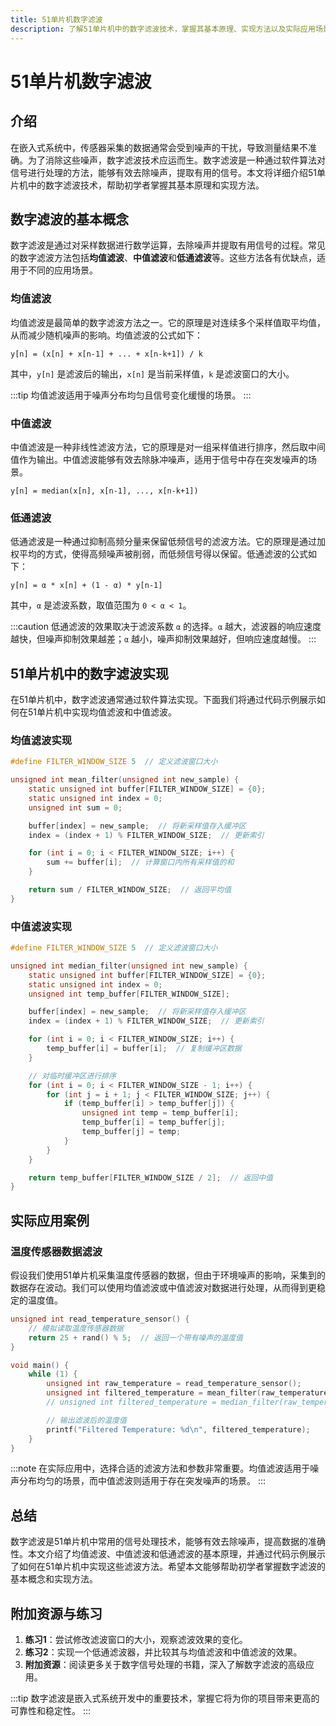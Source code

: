 ```yaml
---
title: 51单片机数字滤波
description: 了解51单片机中的数字滤波技术，掌握其基本原理、实现方法以及实际应用场景。
---
```


# 51单片机数字滤波

## 介绍

在嵌入式系统中，传感器采集的数据通常会受到噪声的干扰，导致测量结果不准确。为了消除这些噪声，数字滤波技术应运而生。数字滤波是一种通过软件算法对信号进行处理的方法，能够有效去除噪声，提取有用的信号。本文将详细介绍51单片机中的数字滤波技术，帮助初学者掌握其基本原理和实现方法。

## 数字滤波的基本概念

数字滤波是通过对采样数据进行数学运算，去除噪声并提取有用信号的过程。常见的数字滤波方法包括**均值滤波**、**中值滤波**和**低通滤波**等。这些方法各有优缺点，适用于不同的应用场景。

### 均值滤波

均值滤波是最简单的数字滤波方法之一。它的原理是对连续多个采样值取平均值，从而减少随机噪声的影响。均值滤波的公式如下：

```
y[n] = (x[n] + x[n-1] + ... + x[n-k+1]) / k
```

其中，`y[n]` 是滤波后的输出，`x[n]` 是当前采样值，`k` 是滤波窗口的大小。

:::tip
均值滤波适用于噪声分布均匀且信号变化缓慢的场景。
:::

### 中值滤波

中值滤波是一种非线性滤波方法，它的原理是对一组采样值进行排序，然后取中间值作为输出。中值滤波能够有效去除脉冲噪声，适用于信号中存在突发噪声的场景。

```
y[n] = median(x[n], x[n-1], ..., x[n-k+1])
```

### 低通滤波

低通滤波是一种通过抑制高频分量来保留低频信号的滤波方法。它的原理是通过加权平均的方式，使得高频噪声被削弱，而低频信号得以保留。低通滤波的公式如下：

```
y[n] = α * x[n] + (1 - α) * y[n-1]
```

其中，`α` 是滤波系数，取值范围为 `0 < α < 1`。

:::caution
低通滤波的效果取决于滤波系数 `α` 的选择。`α` 越大，滤波器的响应速度越快，但噪声抑制效果越差；`α` 越小，噪声抑制效果越好，但响应速度越慢。
:::

## 51单片机中的数字滤波实现

在51单片机中，数字滤波通常通过软件算法实现。下面我们将通过代码示例展示如何在51单片机中实现均值滤波和中值滤波。

### 均值滤波实现

```c
#define FILTER_WINDOW_SIZE 5  // 定义滤波窗口大小

unsigned int mean_filter(unsigned int new_sample) {
    static unsigned int buffer[FILTER_WINDOW_SIZE] = {0};
    static unsigned int index = 0;
    unsigned int sum = 0;

    buffer[index] = new_sample;  // 将新采样值存入缓冲区
    index = (index + 1) % FILTER_WINDOW_SIZE;  // 更新索引

    for (int i = 0; i < FILTER_WINDOW_SIZE; i++) {
        sum += buffer[i];  // 计算窗口内所有采样值的和
    }

    return sum / FILTER_WINDOW_SIZE;  // 返回平均值
}
```

### 中值滤波实现

```c
#define FILTER_WINDOW_SIZE 5  // 定义滤波窗口大小

unsigned int median_filter(unsigned int new_sample) {
    static unsigned int buffer[FILTER_WINDOW_SIZE] = {0};
    static unsigned int index = 0;
    unsigned int temp_buffer[FILTER_WINDOW_SIZE];

    buffer[index] = new_sample;  // 将新采样值存入缓冲区
    index = (index + 1) % FILTER_WINDOW_SIZE;  // 更新索引

    for (int i = 0; i < FILTER_WINDOW_SIZE; i++) {
        temp_buffer[i] = buffer[i];  // 复制缓冲区数据
    }

    // 对临时缓冲区进行排序
    for (int i = 0; i < FILTER_WINDOW_SIZE - 1; i++) {
        for (int j = i + 1; j < FILTER_WINDOW_SIZE; j++) {
            if (temp_buffer[i] > temp_buffer[j]) {
                unsigned int temp = temp_buffer[i];
                temp_buffer[i] = temp_buffer[j];
                temp_buffer[j] = temp;
            }
        }
    }

    return temp_buffer[FILTER_WINDOW_SIZE / 2];  // 返回中值
}
```

## 实际应用案例

### 温度传感器数据滤波

假设我们使用51单片机采集温度传感器的数据，但由于环境噪声的影响，采集到的数据存在波动。我们可以使用均值滤波或中值滤波对数据进行处理，从而得到更稳定的温度值。

```c
unsigned int read_temperature_sensor() {
    // 模拟读取温度传感器数据
    return 25 + rand() % 5;  // 返回一个带有噪声的温度值
}

void main() {
    while (1) {
        unsigned int raw_temperature = read_temperature_sensor();
        unsigned int filtered_temperature = mean_filter(raw_temperature);  // 使用均值滤波
        // unsigned int filtered_temperature = median_filter(raw_temperature);  // 使用中值滤波

        // 输出滤波后的温度值
        printf("Filtered Temperature: %d\n", filtered_temperature);
    }
}
```

:::note
在实际应用中，选择合适的滤波方法和参数非常重要。均值滤波适用于噪声分布均匀的场景，而中值滤波则适用于存在突发噪声的场景。
:::

## 总结

数字滤波是51单片机中常用的信号处理技术，能够有效去除噪声，提高数据的准确性。本文介绍了均值滤波、中值滤波和低通滤波的基本原理，并通过代码示例展示了如何在51单片机中实现这些滤波方法。希望本文能够帮助初学者掌握数字滤波的基本概念和实现方法。

## 附加资源与练习

1. **练习1**：尝试修改滤波窗口的大小，观察滤波效果的变化。
2. **练习2**：实现一个低通滤波器，并比较其与均值滤波和中值滤波的效果。
3. **附加资源**：阅读更多关于数字信号处理的书籍，深入了解数字滤波的高级应用。

:::tip
数字滤波是嵌入式系统开发中的重要技术，掌握它将为你的项目带来更高的可靠性和稳定性。
:::